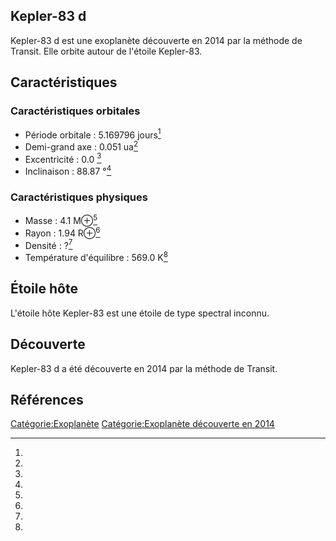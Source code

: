 == Kepler-83 d ==

{{Infobox Exoplanète
| nom = Kepler-83 d
| image = 
| légende = 
| étoile = Kepler-83
| constellation = 
| ascension_droite = 
| déclinaison = 
| distance = ?
| type_spectral = ?
| masse = 4.1 M⊕<ref></ref>
| rayon = 1.94 R⊕<ref></ref>
| densité = ?<ref></ref>
| gravité = ?<ref></ref>
| température = 569.0 K<ref></ref>
| période = 5.169796 j<ref></ref>
| demi_grand_axe = 0.051 ua<ref></ref>
| excentricité = 0.0 <ref></ref>
| inclinaison = 88.87 °<ref></ref>
| méthode_découverte = Transit
| date_découverte = 2014
| statut = Confirmée
}}

Kepler-83 d est une exoplanète découverte en 2014 par la méthode de Transit. Elle orbite autour de l'étoile Kepler-83.

== Caractéristiques ==

=== Caractéristiques orbitales ===
* Période orbitale : 5.169796 jours<ref></ref>
* Demi-grand axe : 0.051 ua<ref></ref>
* Excentricité : 0.0 <ref></ref>
* Inclinaison : 88.87 °<ref></ref>

=== Caractéristiques physiques ===
* Masse : 4.1 M⊕<ref></ref>
* Rayon : 1.94 R⊕<ref></ref>
* Densité : ?<ref></ref>
* Température d'équilibre : 569.0 K<ref></ref>

== Étoile hôte ==

{{Infobox Étoile
| nom = Kepler-83
| image = 
| légende = 
| constellation = 
| ascension_droite = 
| déclinaison = 
| distance = ?
| type_spectral = ?
| magnitude_absolue = 
| magnitude_apparente = 
| masse = ?<ref></ref>
| rayon = ?<ref></ref>
| température = ?<ref></ref>
| métallicité = ?<ref></ref>
| âge = ?<ref></ref>
}}

L'étoile hôte Kepler-83 est une étoile de type spectral inconnu.

== Découverte ==

Kepler-83 d a été découverte en 2014 par la méthode de Transit.

== Références ==
<references />

[[Catégorie:Exoplanète]]
[[Catégorie:Exoplanète découverte en 2014]]
